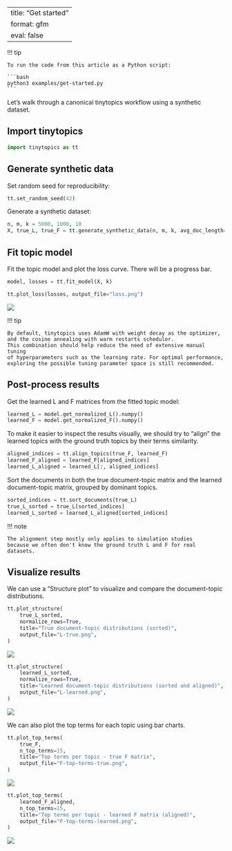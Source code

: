<!-- `.md` and `.py` files are generated from the `.qmd` file. Please edit that file. -->

---
title: "Get started"
format: gfm
eval: false
---

!!! tip

    To run the code from this article as a Python script:

    ```bash
    python3 examples/get-started.py
    ```

Let's walk through a canonical tinytopics workflow using a synthetic dataset.

## Import tinytopics

```python
import tinytopics as tt
```

## Generate synthetic data

Set random seed for reproducibility:

```python
tt.set_random_seed(42)
```

Generate a synthetic dataset:

```python
n, m, k = 5000, 1000, 10
X, true_L, true_F = tt.generate_synthetic_data(n, m, k, avg_doc_length=256 * 256)
```

## Fit topic model

Fit the topic model and plot the loss curve. There will be a progress bar.

```python
model, losses = tt.fit_model(X, k)

tt.plot_loss(losses, output_file="loss.png")
```

![](images/get-started/loss.png)

!!! tip

    By default, tinytopics uses AdamW with weight decay as the optimizer,
    and the cosine annealing with warm restarts scheduler.
    This combination should help reduce the need of extensive manual tuning
    of hyperparameters such as the learning rate. For optimal performance,
    exploring the possible tuning parameter space is still recommended.

## Post-process results

Get the learned L and F matrices from the fitted topic model:

```python
learned_L = model.get_normalized_L().numpy()
learned_F = model.get_normalized_F().numpy()
```

To make it easier to inspect the results visually, we should try to "align"
the learned topics with the ground truth topics by their terms similarity.

```python
aligned_indices = tt.align_topics(true_F, learned_F)
learned_F_aligned = learned_F[aligned_indices]
learned_L_aligned = learned_L[:, aligned_indices]
```

Sort the documents in both the true document-topic matrix and the learned
document-topic matrix, grouped by dominant topics.

```python
sorted_indices = tt.sort_documents(true_L)
true_L_sorted = true_L[sorted_indices]
learned_L_sorted = learned_L_aligned[sorted_indices]
```

!!! note

    The alignment step mostly only applies to simulation studies
    because we often don't know the ground truth L and F for real datasets.

## Visualize results

We can use a "Structure plot" to visualize and compare the document-topic distributions.

```python
tt.plot_structure(
    true_L_sorted,
    normalize_rows=True,
    title="True document-topic distributions (sorted)",
    output_file="L-true.png",
)
```

![](images/get-started/L-true.png)

```python
tt.plot_structure(
    learned_L_sorted,
    normalize_rows=True,
    title="Learned document-topic distributions (sorted and aligned)",
    output_file="L-learned.png",
)
```

![](images/get-started/L-learned.png)

We can also plot the top terms for each topic using bar charts.

```python
tt.plot_top_terms(
    true_F,
    n_top_terms=15,
    title="Top terms per topic - true F matrix",
    output_file="F-top-terms-true.png",
)
```

![](images/get-started/F-top-terms-true.png)

```python
tt.plot_top_terms(
    learned_F_aligned,
    n_top_terms=15,
    title="Top terms per topic - learned F matrix (aligned)",
    output_file="F-top-terms-learned.png",
)
```

![](images/get-started/F-top-terms-learned.png)
